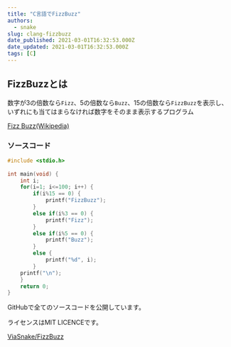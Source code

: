 ```yaml
---
title: "C言語でFizzBuzz"
authors:
  - snake
slug: clang-fizzbuzz
date_published: 2021-03-01T16:32:53.000Z
date_updated: 2021-03-01T16:32:53.000Z
tags: [C]
---
```


## FizzBuzzとは

数字が3の倍数なら`Fizz`、5の倍数なら`Buzz`、15の倍数なら`FizzBuzz`を表示し、いずれにも当てはまらなければ数字をそのまま表示するプログラム 

[Fizz Buzz(Wikipedia)](https://ja.wikipedia.org/wiki/Fizz_Buzz)

### ソースコード

```c
#include <stdio.h>
    
int main(void) {
    int i;
    for(i=1; i<=100; i++) {
        if(i%15 == 0) {
            printf("FizzBuzz");
        }
        else if(i%3 == 0) {
            printf("Fizz");
        }
        else if(i%5 == 0) {
            printf("Buzz");
        }
        else {
            printf("%d", i);
        }
    printf("\n");
    }
    return 0;
}
```

GitHubで全てのソースコードを公開しています。

ライセンスはMIT LICENCEです。

[ViaSnake/FizzBuzz](https://github.com/ViaSnake/FizzBuzz)
